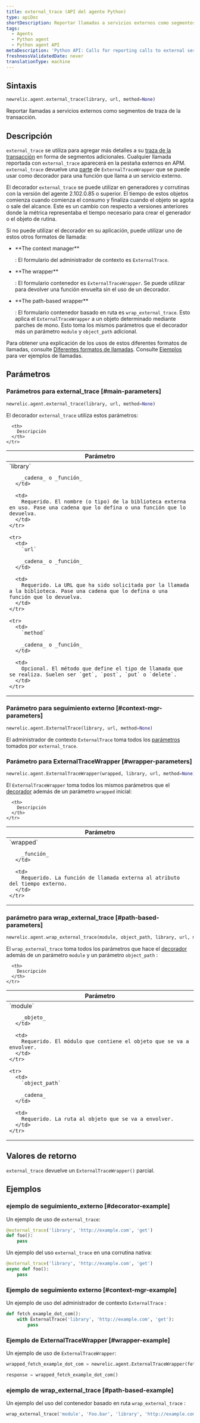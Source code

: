 ```yaml
---
title: external_trace (API del agente Python)
type: apiDoc
shortDescription: Reportar llamadas a servicios externos como segmentos de traza de la transacción.
tags:
  - Agents
  - Python agent
  - Python agent API
metaDescription: 'Python API: Calls for reporting calls to external services as transaction trace segments.'
freshnessValidatedDate: never
translationType: machine
---
```


## Sintaxis

```py
newrelic.agent.external_trace(library, url, method=None)
```

Reportar llamadas a servicios externos como segmentos de traza de la transacción.

## Descripción

`external_trace` se utiliza para agregar más detalles a su [traza de la transacción](/docs/accounts-partnerships/education/getting-started-new-relic/glossary#transaction-trace) en forma de segmentos adicionales. Cualquier llamada reportada con `external_trace` aparecerá en la pestaña externos en APM. `external_trace` devuelve una [parte](https://docs.python.org/3.7/library/functools.html#functools.partial) de `ExternalTraceWrapper` que se puede usar como decorador para una función que llama a un servicio externo.

El decorador `external_trace` se puede utilizar en generadores y corrutinas con la versión del agente 2.102.0.85 o superior. El tiempo de estos objetos comienza cuando comienza el consumo y finaliza cuando el objeto se agota o sale del alcance. Este es un cambio con respecto a versiones anteriores donde la métrica representaba el tiempo necesario para crear el generador o el objeto de rutina.

Si no puede utilizar el decorador en su aplicación, puede utilizar uno de estos otros formatos de llamada:

* <DNT>
    **The context manager**
  </DNT>

  : El formulario del administrador de contexto es `ExternalTrace`.

* <DNT>
    **The wrapper**
  </DNT>

  : El formulario contenedor es `ExternalTraceWrapper`. Se puede utilizar para devolver una función envuelta sin el uso de un decorador.

* <DNT>
    **The path-based wrapper**
  </DNT>

  : El formulario contenedor basado en ruta es `wrap_external_trace`. Esto aplica el `ExternalTraceWrapper` a un objeto determinado mediante parches de mono. Esto toma los mismos parámetros que el decorador más un parámetro `module` y `object_path` adicional.

Para obtener una explicación de los usos de estos diferentes formatos de llamadas, consulte [Diferentes formatos de llamadas](/docs/python-agent-api-different-call-forms). Consulte [Ejemplos](#examples) para ver ejemplos de llamadas.

## Parámetros

### Parámetros para external_trace [#main-parameters]

```py
newrelic.agent.external_trace(library, url, method=None)
```

El decorador `external_trace` utiliza estos parámetros:

<table>
  <thead>
    <tr>
      <th width="25%">
        Parámetro
      </th>

      <th>
        Descripción
      </th>
    </tr>
  </thead>

  <tbody>
    <tr>
      <td>
        `library`

        _cadena_ o _función_
      </td>

      <td>
        Requerido. El nombre (o tipo) de la biblioteca externa en uso. Pase una cadena que lo defina o una función que lo devuelva.
      </td>
    </tr>

    <tr>
      <td>
        `url`

        _cadena_ o _función_
      </td>

      <td>
        Requerido. La URL que ha sido solicitada por la llamada a la biblioteca. Pase una cadena que lo defina o una función que lo devuelva.
      </td>
    </tr>

    <tr>
      <td>
        `method`

        _cadena_ o _función_
      </td>

      <td>
        Opcional. El método que define el tipo de llamada que se realiza. Suelen ser `get`, `post`, `put` o `delete`.
      </td>
    </tr>
  </tbody>
</table>

### Parámetro para seguimiento externo [#context-mgr-parameters]

```py
newrelic.agent.ExternalTrace(library, url, method=None)
```

El administrador de contexto `ExternalTrace` toma todos los [parámetros](#main-parameters) tomados por `external_trace`.

### Parámetro para ExternalTraceWrapper [#wrapper-parameters]

```py
newrelic.agent.ExternalTraceWrapper(wrapped, library, url, method=None)
```

El `ExternalTraceWrapper` toma todos los mismos parámetros que el [decorador](#main-parameters) además de un parámetro `wrapped` inicial:

<table>
  <thead>
    <tr>
      <th width="25%">
        Parámetro
      </th>

      <th>
        Descripción
      </th>
    </tr>
  </thead>

  <tbody>
    <tr>
      <td>
        `wrapped`

        _función_
      </td>

      <td>
        Requerido. La función de llamada externa al atributo del tiempo externo.
      </td>
    </tr>
  </tbody>
</table>

### parámetro para wrap_external_trace [#path-based-parameters]

```py
newrelic.agent.wrap_external_trace(module, object_path, library, url, method=None)
```

El `wrap_external_trace` toma todos los parámetros que hace el [decorador](#main-parameters) además de un parámetro `module` y un parámetro `object_path` :

<table>
  <thead>
    <tr>
      <th width="25%">
        Parámetro
      </th>

      <th>
        Descripción
      </th>
    </tr>
  </thead>

  <tbody>
    <tr>
      <td>
        `module`

        _objeto_
      </td>

      <td>
        Requerido. El módulo que contiene el objeto que se va a envolver.
      </td>
    </tr>

    <tr>
      <td>
        `object_path`

        _cadena_
      </td>

      <td>
        Requerido. La ruta al objeto que se va a envolver.
      </td>
    </tr>
  </tbody>
</table>

## Valores de retorno

`external_trace` devuelve un `ExternalTraceWrapper()` parcial.

## Ejemplos

### ejemplo de seguimiento_externo [#decorator-example]

Un ejemplo de uso de `external_trace`:

```py
@external_trace('library', 'http://example.com', 'get')
def foo():
    pass
```

Un ejemplo del uso `external_trace` en una corrutina nativa:

```py
@external_trace('library', 'http://example.com', 'get')
async def foo():
    pass
```

### Ejemplo de seguimiento externo [#context-mgr-example]

Un ejemplo de uso del administrador de contexto `ExternalTrace` :

```py
def fetch_example_dot_com():
    with ExternalTrace('library', 'http://example.com', 'get'):
        pass
```

### Ejemplo de ExternalTraceWrapper [#wrapper-example]

Un ejemplo de uso de `ExternalTraceWrapper`:

```py
wrapped_fetch_example_dot_com = newrelic.agent.ExternalTraceWrapper(fetch_example_dot_com, 'library', 'http://example.com', 'get')

response = wrapped_fetch_example_dot_com()
```

### ejemplo de wrap_external_trace [#path-based-example]

Un ejemplo del uso del contenedor basado en ruta `wrap_external_trace` :

```py
wrap_external_trace('module', 'Foo.bar', 'library', 'http://example.com', 'get')
```
